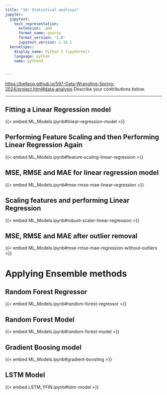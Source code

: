 ---
title: "10: Statistical analisys"
jupyter:
  jupytext:
    text_representation:
      extension: .qmd
      format_name: quarto
      format_version: '1.0'
      jupytext_version: 1.16.1
  kernelspec:
    display_name: Python 3 (ipykernel)
    language: python
    name: python3


---

<https://bellecp.github.io/597-Data-Wrangling-Spring-2024/project.html#data-analysis>
Describe your contributions below.

* * *

## Fitting a Linear Regression model
{{< embed ML_Models.ipynb#linear-regression-model >}}

## Performing Feature Scaling and then Performing Linear Regression Again

{{< embed ML_Models.ipynb#feature-scaling-linear-regression  >}}

## MSE, RMSE and MAE for linear regression model

{{< embed ML_Models.ipynb#mse-rmse-mae-linear-regression  >}}

## Scaling features and performing Linear Regression

{{< embed ML_Models.ipynb#robust-scaler-linear-regression  >}}

## MSE, RMSE and MAE after outlier removal

{{< embed ML_Models.ipynb#mse-rmse-mae-regression-without-outliers >}}



# Applying Ensemble methods

## Random Forest Regressor

{{< embed ML_Models.ipynb#random-forest-regressor >}}

## Random Forest Model

{{< embed ML_Models.ipynb#random-forest-model >}}


## Gradient Boosing model

{{< embed ML_Models.ipynb#gradient-boosting >}}

## LSTM Model

{{< embed LSTM_YFIN.ipynb#lstm-model >}}

